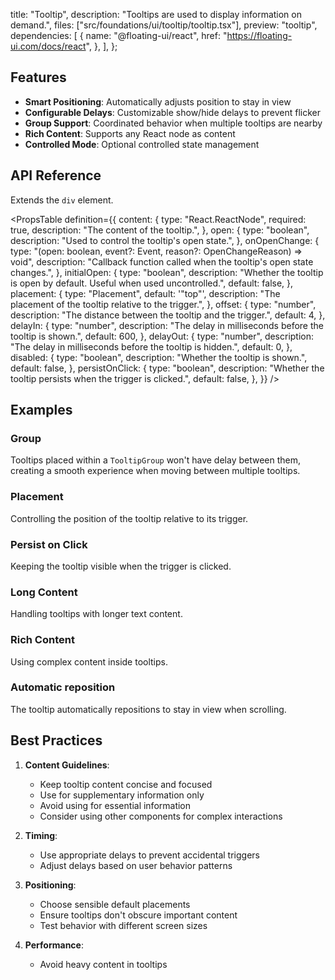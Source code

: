   title: "Tooltip",
  description: "Tooltips are used to display information on demand.",
  files: ["src/foundations/ui/tooltip/tooltip.tsx"],
  preview: "tooltip",
  dependencies: [
    {
      name: "@floating-ui/react",
      href: "https://floating-ui.com/docs/react",
    },
  ],
};

## Features

- **Smart Positioning**: Automatically adjusts position to stay in view
- **Configurable Delays**: Customizable show/hide delays to prevent flicker
- **Group Support**: Coordinated behavior when multiple tooltips are nearby
- **Rich Content**: Supports any React node as content
- **Controlled Mode**: Optional controlled state management

## API Reference

Extends the `div` element.

<PropsTable
  definition={{
    content: {
      type: "React.ReactNode",
      required: true,
      description: "The content of the tooltip.",
    },
    open: {
      type: "boolean",
      description: "Used to control the tooltip's open state.",
    },
    onOpenChange: {
      type: "(open: boolean, event?: Event, reason?: OpenChangeReason) => void",
      description:
        "Callback function called when the tooltip's open state changes.",
    },
    initialOpen: {
      type: "boolean",
      description:
        "Whether the tooltip is open by default. Useful when used uncontrolled.",
      default: false,
    },
    placement: {
      type: "Placement",
      default: '"top"',
      description: "The placement of the tooltip relative to the trigger.",
    },
    offset: {
      type: "number",
      description: "The distance between the tooltip and the trigger.",
      default: 4,
    },
    delayIn: {
      type: "number",
      description: "The delay in milliseconds before the tooltip is shown.",
      default: 600,
    },
    delayOut: {
      type: "number",
      description: "The delay in milliseconds before the tooltip is hidden.",
      default: 0,
    },
    disabled: {
      type: "boolean",
      description: "Whether the tooltip is shown.",
      default: false,
    },
    persistOnClick: {
      type: "boolean",
      description: "Whether the tooltip persists when the trigger is clicked.",
      default: false,
    },
  }}
/>

## Examples

### Group

Tooltips placed within a `TooltipGroup` won't have delay between them, creating a smooth experience when moving between multiple tooltips.

<Preview slug="tooltip-group" />

### Placement

Controlling the position of the tooltip relative to its trigger.

<Preview slug="tooltip-placement" />

### Persist on Click

Keeping the tooltip visible when the trigger is clicked.

<Preview slug="tooltip-persist-click" />

### Long Content

Handling tooltips with longer text content.

<Preview slug="tooltip-long-content" />

### Rich Content

Using complex content inside tooltips.

<Preview slug="tooltip-rich-content" mode="iframe" />

### Automatic reposition

The tooltip automatically repositions to stay in view when scrolling.

<Preview slug="tooltip-scroll" mode="iframe" />

## Best Practices

1. **Content Guidelines**:

   - Keep tooltip content concise and focused
   - Use for supplementary information only
   - Avoid using for essential information
   - Consider using other components for complex interactions

2. **Timing**:

   - Use appropriate delays to prevent accidental triggers
   - Adjust delays based on user behavior patterns

3. **Positioning**:

   - Choose sensible default placements
   - Ensure tooltips don't obscure important content
   - Test behavior with different screen sizes

4. **Performance**:
   - Avoid heavy content in tooltips
